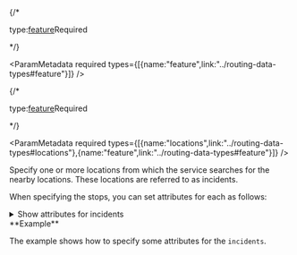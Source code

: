 

<If c="requestType=='job'">
{/* <p class="space-x-2"><span><span class="font-sm text-color-3">type:</span><a class="font-sm text-color-3" href="../routing-data-types#feature">feature</a></span><span class="font-bold text-[#a82b1e]">Required</span></p> */}

<ParamMetadata required types={[{name:"feature",link:"../routing-data-types#feature"}]} />
</If>

<If c="requestType=='direct'">
{/* <p class="space-x-2"><span><span class="font-sm text-color-3">type:</span><a class="font-sm text-color-3" href="../routing-data-types#feature">feature</a></span><span class="font-bold text-[#a82b1e]">Required</span></p> */}

<ParamMetadata required types={[{name:"locations",link:"../routing-data-types#locations"},{name:"feature",link:"../routing-data-types#feature"}]} />
</If>

Specify one or more locations from which the service searches for the nearby locations. These locations are referred to as incidents.

When specifying the stops, you can set attributes for each as follows:

<details>
 <summary><span class="font-sm text-color-link">Show attributes for incidents</span></summary>

 #### Attributes for incidents

-   <p class="space-x-2"><span class="font-bold">Name</span><span class="font-sm text-color-3">string (length: 500)</span><span class="font-bold text-[#00619b]">nullable</span></p>

    The name of the incident. The name is used in the driving directions. If the name is not specified, a unique name prefixed with Location is automatically generated in the output routes and directions.

<If c="requestType=='direct'">
-   <p class="space-x-2"><span class="font-bold">ObjectID</span><span class="font-sm text-color-3">integer (non-negative)</span><span class="font-bold text-[#00619b]">nullable</span></p> 

    The object ID of the incident. `ObjectID` is a unique identifier for the incident. If you want to maintain a relationship between input and output, set `preserveObjectID` to `true` , and the `ObjectID` value of the input incident is included in the output routes (as the IncidentID field). The `ObjectID` value is also included in the output incidents (as the `ObjectID` field) and can be used to join additional information from the analysis outputs to the attribute of the incidents. If the `ObjectID` value is not specified, a unique `ID` is automatically generated in the output.
</If>

<If c="requestType=='direct' && publication =='services-reference/enterprise'">

<Note type="{Note}">

  You can specify a network location using `SourceID`, `SourceOID`, `PosAlong`, and `SideOfEdge` described below. If the network location is not provided, the solver will derive it from the input geometry
  
  </Note>

<NetworkLocationFields />

</If>

<If c="requestType=='job'">

-   <p class="space-x-2"><span class="font-bold">ID</span><span class="font-sm text-color-3">number (non-negative)</span></p>

    A unique identifier for the incident. The identifier is included in the output routes (as the `IncidentID` field) and can help join additional information from the output routes, such as the total travel time or total distance, to attributes from your incidents or vice versa. If the `ID` isn't specified, the service automatically generates a unique identifier for each incident.

-   <p class="space-x-2"><span class="font-bold">AdditionalTime</span><span class="font-sm text-color-3">number (non-negative)</span><span class="font-bold text-[#6d29cc]">default:0</span></p>

    The amount of time spent at the incident, which is added to the total time of the route. 

    The units for this attribute value are specified by the `measurement_units` parameter. The attribute value is included in the analysis only when the measurement units are time-based.

    If you are finding the closest fire stations to fire incidents to estimate response times, for example, the `AdditionalTime` attribute can store the amount of time it takes firefighters to hook up their equipment at the location of the incident before they can begin fighting the fire.

-   <p class="space-x-2"><span class="font-bold">AdditionalDistance</span><span class="font-sm text-color-3">number (non-negative)</span><span class="font-bold text-[#6d29cc]">default:0</span></p>

    The extra distance traveled at the incident, which is added to the total distance of the route. 

    The units for this attribute value are specified by the `measurement_units` parameter. The attribute value is included in the analysis only when the measurement units are distance-based.

    Generally, the location of an incident, such as a home, isn't exactly on the street; it is set back somewhat from the road. This attribute value can be used to model the distance between the incident location and its location on the street if it is important to include that distance in the total travel distance.

-   <p class="space-x-2"><span class="font-bold">AdditionalCost</span><span class="font-sm text-color-3">number (non-negative)</span><span class="font-bold text-[#6d29cc]">default:0</span></p>

    The extra cost spent at the incident, which is added to the total cost of the route. 

    This attribute value should be used when the travel mode for the analysis uses an impedance attribute that is neither time-based nor distance-based The units for the attribute values are interpreted to be in unknown units.

-   <p class="space-x-2"><span class="font-bold">Cutoff</span><span class="font-sm text-color-3">number (non-negative)</span><span class="font-bold text-[#6d29cc]">default:0</span></p>

    The impedance value at which to stop searching for facilities from a given incident. This attribute allows you to specify a different cutoff value for each incident. For example, using this attribute you can search for facilities within five minutes travel time from one incident and search for facilities within eight minutes travel time from another incident.

</If>

-   <p class="space-x-2"><span class="font-bold">TargetFacilityCount</span><span class="font-sm text-color-3">integer</span><span class="font-bold text-[#6d29cc]">default:null</span></p> 

    Specify the number of facilities that need to be found for the given incident. 

    <If c="requestType=='job'">
    This field allows you to specify a different number of facilities to find for each incident. For example, using this field you can find the three closest facilities from one incident and the two closest facilities from another incident.
    </If>

    <If c="requestType=='direct'">
    If `TargetFacilityCount` is not set for an incident, the service will use the value specified as the `defaultTargetFacilityCount` parameter. The value for the `TargetFacilityCount` attribute allows the ability to overwrite the `defaultTargetFacilityCount` value on a per incident basis. The default value for this attribute is null , which causes the service to use the value set for the `defaultTargetFacilityCount` parameter. If the `TargetFacilityCount` attribute is set to a value other than null , the `defaultTargetFacilityCount` value is overwritten.
    </If>

<If c="requestType=='direct'">

-   <p class="space-x-2"><span class="font-bold">Attr_[Cost]</span><span class="font-sm text-color-3">number (non-negative)</span><span class="font-bold text-[#6d29cc]">default:0</span><span class="font-bold text-[#00619b]">nullable</span></p>

    The name of the attribute can be: `Attr_TravelTime`, `Attr_TruckTravelTime`, `Attr_Minutes`, `Attr_TruckMinutes`, `Attr_WalkTime`, `Attr_Miles`, `Attr_Kilometers`

    <If c="publication=='services-reference/enterprise'">
        <Note type="attention">
        These value are specific to the services published with the ArcGIS StreetMap Premium data. The values will be different if you are using other data for the analysis.
        </Note>
    </If>

    This attribute specifies how much additional time spent or distance traveled can occur at the incident. The value for this attribute is included in the total travel time or distance for the output [routes](#routes) and is also displayed in output [directionPoints](#directionpoints) as service time. 

    The value for this attribute is specified in the units of the cost attribute. For instance, `Attr_TravelTime` is in minutes.

    <Note>
    Multiple `Attr_[Cost]` attributes can be included for the incidents. The attribute values are only referenced if the cost attribute referred to in the attribute name is used in the analysis, as [impedanceAttributeName](#impedanceattributename) or [accumulateAttributeNames](#accumulateattributenames).
    </Note>

    <details>
        <summary><span class="font-sm text-color-link">Use case</span></summary>

    You can add time to an incident to represent how long it takes to make a delivery, install equipment, or perform some other task at the incident. Similarly, adding extra distance may be useful to account for a long driveway or other road that isn't represented by the network dataset. When a time-based cost attribute `TravelTime` is used, it will specify the travel time for cars, in minutes, that will be added to the total travel time of the route between the incident and the closest facility. The attribute value can be used to model the time spent at the incident. 
    
    For example, if you are finding the three closest fire stations from a fire incident, the attribute can store the amount of time spent at the fire incident. This could be the time it takes for firefighters to hook up their equipment and begin fighting the fire. The value for this attribute is included in the total travel time for the route and is also displayed in driving directions as service time. `Attr_TravelTime` is only referenced if `TravelTime` is used in the analysis as impedance or accumulate attribute. A zero or null value indicates that the incident requires no service time.

    However, when a distance-based cost attribute like `Miles` is used, it specifies the distance in miles that will be added to the total distance of the route between the incident and the closest facility. Generally the locations of the incidents are not exactly on the streets but are set back somewhat from the road. The `Attr_Miles` attribute can be used to model the distance between the actual incident location and its location on the street if it is important to include that distance in the total travel distance. `Attr_Miles` is only referenced if `Miles` is used in the analysis as impedance or accumulate attribute.
    </details>
</If>

<If c="requestType == 'direct' && publication == 'rest/online'">
-   <p class="space-x-2"><span class="font-bold">Cutoff_[Impedance]</span><span class="font-sm text-color-3">number (non-negative)</span><span class="font-bold text-[#6d29cc]">default:null</span></p>

    Specify the travel time or distance at which to stop searching for facilities for a given incident.

    If `Cutoff_[Impedance]` is not set for an incident, the service will use the value specified as the `defaultCutoff` parameter. The default value for this attribute is null, which causes the service to use the value set for the `defaultCutoff` parameter. If the `Cutoff_[Impedance]` attribute is set to a value other than null, the `defaultCutoff` value is overridden.

    <Note>
    Multiple `Cutoff_[Impedance]` attributes can be included. Consequently, you may have more than one time-based or distance-based `Cutoff_[Impedance]` field. The attribute values are only referenced if the cost attribute referred to in the attribute name is used in the analysis, as [impedanceAttributeName](#impedanceattributename) or [accumulateAttributeNames](#accumulateattributenames).
    </Note>

    <details>
        <summary><span class="font-sm text-color-link">Use case</span></summary>

    For example, when a time-based cutoff impedance `TravelTime` is used, it will specify the travel time for cars, in minutes, at which to stop searching for facilities for a given incident. Any incident beyond the cutoff value will not be searched. If `Cutoff_TravelTime` is not set for an incident, the service will use the value specified as the `defaultCutoff` parameter. The value for the `Cutoff_TravelTime` attribute allows the ability to overwrite the `defaultCutoff` value on a per facility basis. The default value for this attribute is `null`, which indicates not to use any cutoff.

    However, when a distance-based cutoff impedance like `Miles` is used, it will specify the travel distance in miles at which to stop searching for facilities for a given incident. Any incident beyond the cutoff value will not be searched. If `Cutoff_Miles` is not set for a facility, the service will use the value specified as the `defaultCutoff` parameter. The value for the `Cutoff_Miles` attribute allows the ability to overwrite the `defaultCutoff`value on a per facility basis. The default value for this attribute is `null`, which indicates not to use any cutoff.
    </details>
</If>

<If c="requestType == 'job' && publication == 'services-reference/enterprise'">
-   <p class="space-x-2"><span class="font-bold">Cutoff_[Cost]</span><span class="font-sm text-color-3">number (non-negative)</span><span class="font-bold text-[#6d29cc]">default:null</span></p>

    Specify the travel time or distance at which to stop searching for facilities for a given incident.

    If `Cutoff_[Cost]` is not set for an incident, the service will use the value specified as the `defaultCutoff` parameter. The default value for this attribute is null, which causes the service to use the value set for the `defaultCutoff` parameter. If the `Cutoff_[Cost]` attribute is set to a value other than `null`, the `defaultCutoff` value is overridden.

    <Note>
    Multiple `Cutoff_[Cost]` attributes can be included for the facilities. Consequently, you may have more than one time-based or distance-based `Cutoff_[Cost]` field. The attribute values are only referenced if the cost attribute referred to in the attribute name is used in the analysis, as [impedanceAttributeName](#impedanceattributename) or [accumulateAttributeNames](#accumulateattributenames).
    </Note>
</If>

-   <p class="space-x-2"><span class="font-bold">CurbApproach</span><span class="font-sm text-color-3">int enum</span><span class="font-bold text-[#6d29cc]">default:0</span></p>

    Allowed values: `0`, `1`, `2`, `3`

    Specifies the direction a vehicle may arrive at and depart from the incident. The field value is specified as one of the following integers:

    - `0`: Either side of vehicle. The vehicle can approach and depart the incident in either direction. U-turns are allowed. You should choose this setting if your vehicle can make a U-turn at the order or if it can pull into a driveway or parking lot and turn around.
    - `1`: Right side of vehicle. When the vehicle approaches and departs the incident, the curb must be on the right side of the vehicle. A U-turn is prohibited.
    - `2`: Left side of vehicle. When the vehicle approaches and departs the incident, the curb must be on the left side of the vehicle. A U-turn is prohibited.
    - `3`: No U-turn. When the vehicle approaches the incident, the curb can be on either side of the vehicle; however, the vehicle must depart without turning around. [Learn more about U-turn policies](https://pro.arcgis.com/en/pro-app/latest/help/analysis/networks/u-turn-policies.htm)

    <details>
     <summary><span class="font-sm text-color-link">Show illustration</span></summary>

    <StyledTable headers={"Setting,Coded value,Description"}>

    <StyledTableRow>

    <StyledTableCell cellStyle="markdown">

    Either side of vehicle

    </StyledTableCell>

    <StyledTableCell cellStyle="markdown">

    0

    </StyledTableCell>

    <StyledTableCell cellStyle="markdown">

    The vehicle can approach and depart the incident in either direction, so a U-turn is allowed at the incident. This setting can be chosen if it is possible and desirable for a vehicle to turn around at the incident. This decision may depend on the width of the road and the amount of traffic or whether the location has a parking lot where vehicles can pull in and turn around.

    ![Either side of vehicle ](../images/CurbApproach_EitherSide.png)

    _All arrival and departure combinations are allowed with the Either side of vehicle curb approach._

    </StyledTableCell>

    </StyledTableRow>

    <StyledTableRow>

    <StyledTableCell cellStyle="markdown">

    Right side of vehicle

    </StyledTableCell>

    <StyledTableCell cellStyle="markdown">

    1

    </StyledTableCell>

    <StyledTableCell cellStyle="markdown">

    When the vehicle approaches and departs the incident, the incident must be on the right side of the vehicle. A U-turn is prohibited. This is typically used for vehicles such as buses that must arrive with the bus stop on the right side.
     
    ![Right side of vehicle ](../images/CurbApproach_RightSide.png)

    _The allowed arrival and departure combination for the Right side of vehicle curb approach is shown._

    </StyledTableCell>

    </StyledTableRow>

    <StyledTableRow>

    <StyledTableCell cellStyle="markdown">

    Left side of vehicle

    </StyledTableCell>

    <StyledTableCell cellStyle="markdown">

    2

    </StyledTableCell>

    <StyledTableCell cellStyle="markdown">

    When the vehicle approaches and departs the incident, the incident must be on the left side of the vehicle. A U-turn is prohibited. This is typically used for vehicles such as buses that must arrive with the bus stop on the left side.

    ![Left side of vehicle ](../images/CurbApproach_LeftSide.png)

    _The allowed arrival and departure combination for the Left side of vehicle curb approach is shown._

    </StyledTableCell>

    </StyledTableRow>

    <StyledTableRow>

    <StyledTableCell cellStyle="markdown">

    No U-Turn

    </StyledTableCell>

    <StyledTableCell cellStyle="markdown">

    3

    </StyledTableCell>

    <StyledTableCell cellStyle="markdown">

    When the vehicle approaches the incident, the incident can be on either side of the vehicle; however, when it departs, the vehicle must continue in the same direction it arrived. A U-turn is prohibited.

    ![No U-turns ](../images/CurbApproach_NoU-Turns.png)

    _The allowed arrival and departure combinations for the No U-Turn curb approach are shown._

    </StyledTableCell>

    </StyledTableRow>

    </StyledTable>

    The `CurbApproach`  attribute is designed to work with both types of national driving standards: right-hand traffic (United States) and left-hand traffic (United Kingdom). First, consider an incident on the left side of a vehicle. It is always on the left side regardless of whether the vehicle travels on the left or right half of the road. What may change with national driving standards is your decision to approach an incident from one of two directions, that is, so it ends up on the right or left side of the vehicle. For example, if you want to arrive at an incident and not have a lane of traffic between the vehicle and the incident, choose 1 (Right side of vehicle) in the United States and 2 (Left side of vehicle) in the United Kingdom.

    <ColumnLayout layout={2}>

    <Column>

    <Figure>

    ![ Right side of vehicle with right-hand traffic](../images/CurbApproach_RightSide.png)

    <Caption>

    _With right-hand traffic, the curb approach that leaves the vehicle closest to the incident is Right side of vehicle._

    </Caption>

    </Figure>

    </Column>

    <Column>

    <Figure>

    ![ Left side of vehicle with left-hand traffic ](../images/CurbApproach_LeftSideDriving.png)

    <Caption>

    _With left-hand traffic, the curb approach that leaves the vehicle closest to the incident is Left side of vehicle._

    </Caption>

    </Figure>

    </Column>

    </ColumnLayout>

    </details>
  
<BearingAttributes />

</details>

<If c="publication=='rest/online'">
**Example**

The example shows how to specify some attributes for the `incidents`.

<CodeBlock language="json" source="../../code-samples/closestFacility/examples/inputs/incidents_ex.json" group="json" maxLines={20} expandable/>
</If>